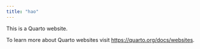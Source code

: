 ```yaml
---
title: "hao"
---
```


This is a Quarto website.

To learn more about Quarto websites visit <https://quarto.org/docs/websites>.
